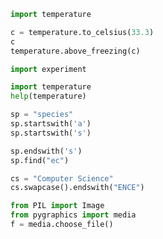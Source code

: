 ```python
import temperature
```

```python
c = temperature.to_celsius(33.3)
c
temperature.above_freezing(c)
```

```python
import experiment
```

```python
import temperature
help(temperature)
```

```python
sp = "species"
sp.startswith('a')
sp.startswith('s')
```

```python
sp.endswith('s')
sp.find("ec")
```

```python
cs = "Computer Science"
cs.swapcase().endswith("ENCE")
```

```python
from PIL import Image
from pygraphics import media
f = media.choose_file()
```

